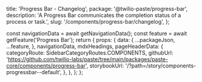   title: 'Progress Bar - Changelog',
  package: '@twilio-paste/progress-bar',
  description: 'A Progress Bar communicates the completion status of a process or task.',
  slug: '/components/progress-bar/changelog',
};




  const navigationData = await getNavigationData();
  const feature = await getFeature('Progress Bar');
  return {
    props: {
      data: {
        ...packageJson,
        ...feature,
      },
      navigationData,
      mdxHeadings,
      pageHeaderData: {
        categoryRoute: SidebarCategoryRoutes.COMPONENTS,
        githubUrl: 'https://github.com/twilio-labs/paste/tree/main/packages/paste-core/components/progress-bar',
        storybookUrl: '/?path=/story/components-progressbar--default',
      },
    },
  };
};


<Changelog />
